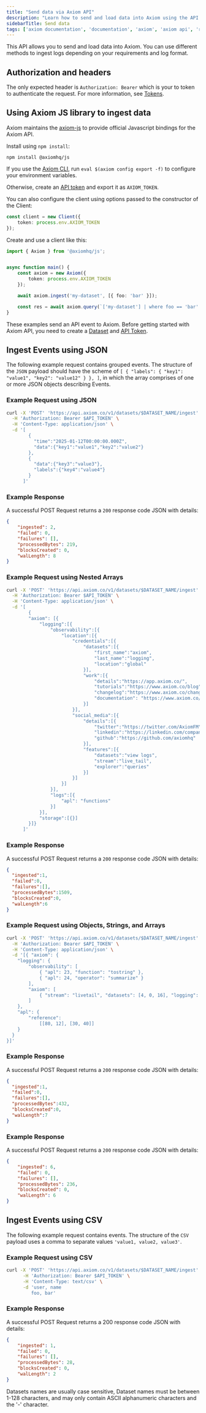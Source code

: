 ```yaml
---
title: "Send data via Axiom API"
description: "Learn how to send and load data into Axiom using the API."
sidebarTitle: Send data
tags: ['axiom documentation', 'documentation', 'axiom', 'axiom api', 'rest api', 'rest', 'authorization', 'headers', 'send data', 'ingesting', 'json', 'arrays', 'nested arrays', 'objects', 'strings', 'csv', 'response']
---
```


This API allows you to send and load data into Axiom. You can use different methods to ingest logs depending on your requirements and log format.

## Authorization and headers

The only expected header is `Authorization: Bearer` which is your to token to authenticate the request. For more information, see [Tokens](/reference/tokens).

## Using Axiom JS library to ingest data

Axiom maintains the [axiom-js](https://github.com/axiomhq/axiom-js) to provide official Javascript bindings for the Axiom API.

Install using `npm install`:

```shell
npm install @axiomhq/js
```

If you use the [Axiom CLI](https://github.com/axiomhq/cli), run `eval $(axiom config export -f)` to configure your environment variables.

Otherwise, create an [API token](/reference/tokens) and export it as `AXIOM_TOKEN`.

You can also configure the client using options passed to the constructor of the Client:

```ts
const client = new Client({
    token: process.env.AXIOM_TOKEN
});
```

Create and use a client like this:

```ts
import { Axiom } from '@axiomhq/js';


async function main() {
    const axiom = new Axiom({
        token: process.env.AXIOM_TOKEN
    });

    await axiom.ingest('my-dataset', [{ foo: 'bar' }]);

    const res = await axiom.query(`['my-dataset'] | where foo == 'bar' | limit 100`);
}
```

These examples send an API event to Axiom. Before getting started with Axiom API, you need to create a [Dataset](/reference/datasets) and [API Token](/reference/tokens).

## Ingest Events using JSON

The following example request contains grouped events. The structure of the `JSON` payload should have the scheme of `[ { "labels": { "key1": "value1", "key2": "value12" } }, ]`, in which the array comprises of one or more JSON objects describing Events.

### Example Request using JSON

```bash
curl -X 'POST' 'https://api.axiom.co/v1/datasets/$DATASET_NAME/ingest' \
  -H 'Authorization: Bearer $API_TOKEN' \
  -H 'Content-Type: application/json' \
  -d '[
        {
          "time":"2025-01-12T00:00:00.000Z",
          "data":{"key1":"value1","key2":"value2"}
        },
        {
          "data":{"key3":"value3"},
          "labels":{"key4":"value4"}
        }
      ]'
```

### Example Response

A successful POST Request returns a `200` response code JSON with details:

```json
{
    "ingested": 2,
    "failed": 0,
    "failures": [],
    "processedBytes": 219,
    "blocksCreated": 0,
    "walLength": 8
}
```

### Example Request using Nested Arrays

```bash
curl -X 'POST' 'https://api.axiom.co/v1/datasets/$DATASET_NAME/ingest' \
  -H 'Authorization: Bearer $API_TOKEN' \
  -H 'Content-Type: application/json' \
  -d '[
        {
        "axiom": [{
            "logging":[{
                "observability":[{
                    "location":[{
                        "credentials":[{
                            "datasets":[{
                                "first_name":"axiom",
                                "last_name":"logging",
                                "location":"global"
                            }],
                            "work":[{
                                "details":"https://app.axiom.co/",
                                "tutorials":"https://www.axiom.co/blog",
                                "changelog":"https://www.axiom.co/changelog",
                                "documentation": "https://www.axiom.co/docs"
                            }]
                        }],
                        "social_media":[{
                            "details":[{
                                "twitter":"https://twitter.com/AxiomFM",
                                "linkedin":"https://linkedin.com/company/axiomhq",
                                "github":"https://github.com/axiomhq"
                            }],
                            "features":[{
                                "datasets":"view logs",
                                "stream":"live_tail",
                                "explorer":"queries"
                            }]
                        }]
                    }]
                }],
                "logs":[{
                    "apl": "functions"
                }]
            }],
            "storage":[{}]
        }]}
      ]'
```

### Example Response

A successful POST Request returns a `200` response code JSON with details:

```json
{
  "ingested":1,
  "failed":0,
  "failures":[],
  "processedBytes":1509,
  "blocksCreated":0,
  "walLength":6
}
```

### Example Request using Objects, Strings, and Arrays

```bash
curl -X 'POST' 'https://api.axiom.co/v1/datasets/$DATASET_NAME/ingest' \
  -H 'Authorization: Bearer $API_TOKEN' \
  -H 'Content-Type: application/json' \
  -d '[{ "axiom": {
    "logging": {
        "observability": [
            { "apl": 23, "function": "tostring" },
            { "apl": 24, "operator": "summarize" }
        ],
        "axiom": [
            { "stream": "livetail", "datasets": [4, 0, 16], "logging": "observability", "metrics": 8, "dashboard": 10, "alerting": "kubernetes" }
        ]
    },
    "apl": {
        "reference":
            [[80, 12], [30, 40]]
    }
  }
}]'
```

### Example Response

A successful POST Request returns a `200` response code JSON with details:

```json
{
  "ingested":1,
  "failed":0,
  "failures":[],
  "processedBytes":432,
  "blocksCreated":0,
  "walLength":7
}
```

### Example Response

A successful POST Request returns a `200` response code JSON with details:

```json
{
    "ingested": 6,
    "failed": 0,
    "failures": [],
    "processedBytes": 236,
    "blocksCreated": 0,
    "walLength": 6
}
```

## Ingest Events using CSV

The following example request contains events. The structure of the `CSV` payload uses a comma to separate values `'value1, value2, value3'`.

### Example Request using CSV

```bash
curl -X 'POST' 'https://api.axiom.co/v1/datasets/$DATASET_NAME/ingest' \
      -H 'Authorization: Bearer $API_TOKEN' \
      -H 'Content-Type: text/csv' \
      -d 'user, name
         foo, bar'
```

### Example Response

A successful POST Request returns a 200 response code JSON with details:

```json
{
    "ingested": 1,
    "failed": 0,
    "failures": [],
    "processedBytes": 28,
    "blocksCreated": 0,
    "walLength": 2
}
```

Datasets names are usually case sensitive, Dataset names must be between 1-128 characters, and may only contain ASCII alphanumeric characters and the '-' character.
